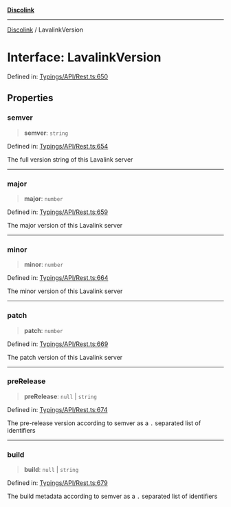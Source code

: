 [**Discolink**](../README.md)

***

[Discolink](../globals.md) / LavalinkVersion

# Interface: LavalinkVersion

Defined in: [Typings/API/Rest.ts:650](https://github.com/Archayu/discolink/blob/ddfd70ea55cc6996bf3567765f64fb3824cd3f79/src/Typings/API/Rest.ts#L650)

## Properties

### semver

> **semver**: `string`

Defined in: [Typings/API/Rest.ts:654](https://github.com/Archayu/discolink/blob/ddfd70ea55cc6996bf3567765f64fb3824cd3f79/src/Typings/API/Rest.ts#L654)

The full version string of this Lavalink server

***

### major

> **major**: `number`

Defined in: [Typings/API/Rest.ts:659](https://github.com/Archayu/discolink/blob/ddfd70ea55cc6996bf3567765f64fb3824cd3f79/src/Typings/API/Rest.ts#L659)

The major version of this Lavalink server

***

### minor

> **minor**: `number`

Defined in: [Typings/API/Rest.ts:664](https://github.com/Archayu/discolink/blob/ddfd70ea55cc6996bf3567765f64fb3824cd3f79/src/Typings/API/Rest.ts#L664)

The minor version of this Lavalink server

***

### patch

> **patch**: `number`

Defined in: [Typings/API/Rest.ts:669](https://github.com/Archayu/discolink/blob/ddfd70ea55cc6996bf3567765f64fb3824cd3f79/src/Typings/API/Rest.ts#L669)

The patch version of this Lavalink server

***

### preRelease

> **preRelease**: `null` \| `string`

Defined in: [Typings/API/Rest.ts:674](https://github.com/Archayu/discolink/blob/ddfd70ea55cc6996bf3567765f64fb3824cd3f79/src/Typings/API/Rest.ts#L674)

The pre-release version according to semver as a `.` separated list of identifiers

***

### build

> **build**: `null` \| `string`

Defined in: [Typings/API/Rest.ts:679](https://github.com/Archayu/discolink/blob/ddfd70ea55cc6996bf3567765f64fb3824cd3f79/src/Typings/API/Rest.ts#L679)

The build metadata according to semver as a `.` separated list of identifiers
